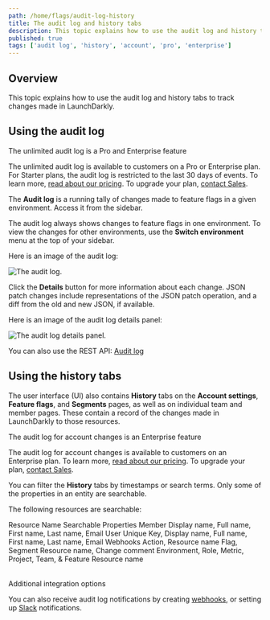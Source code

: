 ```yaml
---
path: /home/flags/audit-log-history
title: The audit log and history tabs
description: This topic explains how to use the audit log and history tabs to track changes made in LaunchDarkly. The Audit Log is a running tally of changes made to feature flags in a given environment.
published: true
tags: ['audit log', 'history', 'account', 'pro', 'enterprise']
---
```


## Overview

This topic explains how to use the audit log and history tabs to track changes made in LaunchDarkly.

## Using the audit log

<Callout intent="primary">
<CalloutTitle>The unlimited audit log is a Pro and Enterprise feature</CalloutTitle>
<CalloutDescription>

The unlimited audit log is available to customers on a Pro or Enterprise plan. For Starter plans, the audit log is restricted to the last 30 days of events. To learn more, [read about our pricing](https://launchdarkly.com/pricing/). To upgrade your plan, [contact Sales](https://launchdarkly.com/contact-sales/).

</CalloutDescription>
</Callout>

The **Audit log** is a running tally of changes made to feature flags in a given environment. Access it from the sidebar.

The audit log always shows changes to feature flags in one environment. To view the changes for other environments, use the **Switch environment** menu at the top of your sidebar.

Here is an image of the audit log:

![The audit log.](audit-log.png)

Click the **Details** button for more information about each change. JSON patch changes include representations of the JSON patch operation, and a diff from the old and new JSON, if available.

Here is an image of the audit log details panel:

![The audit log details panel.](audit-log-flag-details.png)

<LearnMore>

You can also use the REST API: [Audit log](https://apidocs.launchdarkly.com/tag/Audit-log)

</LearnMore>

## Using the history tabs

The user interface (UI) also contains **History** tabs on the **Account settings**, **Feature flags**, and **Segments** pages, as well as on individual team and member pages. These contain a record of the changes made in LaunchDarkly to those resources.

<Callout intent="primary">
<CalloutTitle>The audit log for account changes is an Enterprise feature</CalloutTitle>
<CalloutDescription>

The audit log for account changes is available to customers on an Enterprise plan. To learn more, [read about our pricing](https://launchdarkly.com/pricing/). To upgrade your plan, [contact Sales](https://launchdarkly.com/contact-sales/).

</CalloutDescription>
</Callout>

You can filter the **History** tabs by timestamps or search terms. Only some of the properties in an entity are searchable.

The following resources are searchable:

<Table>
  <TableHeader>
    <TableHeadCell>Resource Name</TableHeadCell>
    <TableHeadCell>Searchable Properties</TableHeadCell>
  </TableHeader>
  <TableBody>
    <TableRow>
      <TableCell>Member</TableCell>
      <TableCell>Display name, Full name, First name, Last name, Email</TableCell>
    </TableRow>
    <TableRow>
      <TableCell>User</TableCell>
      <TableCell>Unique Key, Display name, Full name, First name, Last name, Email</TableCell>
    </TableRow>
    <TableRow>
      <TableCell>Webhooks</TableCell>
      <TableCell>Action, Resource name</TableCell>
    </TableRow>
    <TableRow>
      <TableCell>Flag, Segment</TableCell>
      <TableCell>Resource name, Change comment</TableCell>
    </TableRow>
    <TableRow>
      <TableCell>Environment, Role, Metric, Project, Team, & Feature</TableCell>
      <TableCell>Resource name</TableCell>
    </TableRow>
  </TableBody>
</Table>

<Callout intent="info">
<CalloutTitle>Additional integration options</CalloutTitle>
<CalloutDescription>

You can also receive audit log notifications by creating [webhooks](/home/connecting/webhooks), or setting up
[Slack](/integrations/slack) notifications.

</CalloutDescription>
</Callout>
